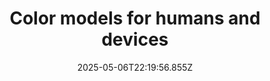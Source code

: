 ---
title: 'Color models for humans and devices'
date: '2025-05-06T22:19:56.855Z'
tags: ['images']
slug: 'https://developer.mozilla.org/en-US/blog/color-models-humans-devices/'
external: true
published: true
locales: ['en']
---